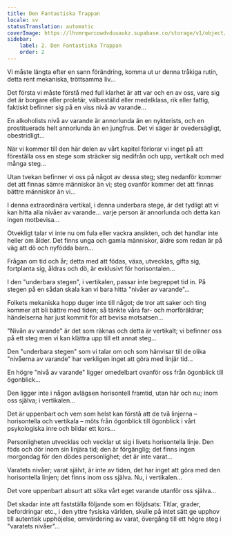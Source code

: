 ```yaml
---
title: Den Fantastiska Trappan
locale: sv
statusTranslation: automatic
coverImage: https://lhvmrqwrcowdvduuaukz.supabase.co/storage/v1/object/public/strapi-uploads/small_cover-tratado-de-psicologia-revolucionaria.webp-5e15e1cec4e0ebebcde5d7fc7565d8fd.webp
sidebar:
    label: 2. Den Fantastiska Trappan
    order: 2
---
```

Vi måste längta efter en sann förändring, komma ut ur denna tråkiga rutin, detta rent mekaniska, tröttsamma liv...

Det första vi måste förstå med full klarhet är att var och en av oss, vare sig det är borgare eller proletär, välbeställd eller medelklass, rik eller fattig, faktiskt befinner sig på en viss nivå av varande...

En alkoholists nivå av varande är annorlunda än en nykterists, och en prostituerads helt annorlunda än en jungfrus. Det vi säger är ovedersägligt, obestridligt...

När vi kommer till den här delen av vårt kapitel förlorar vi inget på att föreställa oss en stege som sträcker sig nedifrån och upp, vertikalt och med många steg...

Utan tvekan befinner vi oss på något av dessa steg; steg nedanför kommer det att finnas sämre människor än vi; steg ovanför kommer det att finnas bättre människor än vi...

I denna extraordinära vertikal, i denna underbara stege, är det tydligt att vi kan hitta alla nivåer av varande... varje person är annorlunda och detta kan ingen motbevisa...

Otvekligt talar vi inte nu om fula eller vackra ansikten, och det handlar inte heller om ålder. Det finns unga och gamla människor, äldre som redan är på väg att dö och nyfödda barn...

Frågan om tid och år; detta med att födas, växa, utvecklas, gifta sig, fortplanta sig, åldras och dö, är exklusivt för horisontalen...

I den "underbara stegen", i vertikalen, passar inte begreppet tid in. På stegen på en sådan skala kan vi bara hitta "nivåer av varande"...

Folkets mekaniska hopp duger inte till något; de tror att saker och ting kommer att bli bättre med tiden; så tänkte våra far- och morföräldrar; händelserna har just kommit för att bevisa motsatsen...

"Nivån av varande" är det som räknas och detta är vertikalt; vi befinner oss på ett steg men vi kan klättra upp till ett annat steg...

Den "underbara stegen" som vi talar om och som hänvisar till de olika "nivåerna av varande" har verkligen inget att göra med linjär tid...

En högre "nivå av varande" ligger omedelbart ovanför oss från ögonblick till ögonblick...

Den ligger inte i någon avlägsen horisontell framtid, utan här och nu; inom oss själva; i vertikalen...

Det är uppenbart och vem som helst kan förstå att de två linjerna – horisontella och vertikala – möts från ögonblick till ögonblick i vårt psykologiska inre och bildar ett kors...

Personligheten utvecklas och vecklar ut sig i livets horisontella linje. Den föds och dör inom sin linjära tid; den är förgänglig; det finns ingen morgondag för den dödes personlighet; det är inte varat...

Varatets nivåer; varat självt, är inte av tiden, det har inget att göra med den horisontella linjen; det finns inom oss själva. Nu, i vertikalen...

Det vore uppenbart absurt att söka vårt eget varande utanför oss själva...

Det skadar inte att fastställa följande som en följdsats: Titlar, grader, befordringar etc., i den yttre fysiska världen, skulle på intet sätt ge upphov till autentisk upphöjelse, omvärdering av varat, övergång till ett högre steg i "varatets nivåer"...

